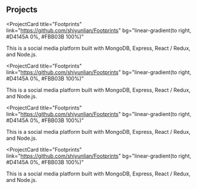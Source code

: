## Projects

<ProjectCard
  title="Footprints"
  link="https://github.com/shiyunlian/Footprints"
  bg="linear-gradient(to right, #D4145A 0%, #FBB03B 100%)"
>
  This is a social media platform built with MongoDB, Express, React / Redux,
  and Node.js.
</ProjectCard>

<ProjectCard
  title="Footprints"
  link="https://github.com/shiyunlian/Footprints"
  bg="linear-gradient(to right, #D4145A 0%, #FBB03B 100%)"
>
  This is a social media platform built with MongoDB, Express, React / Redux,
  and Node.js.
</ProjectCard>

<ProjectCard
  title="Footprints"
  link="https://github.com/shiyunlian/Footprints"
  bg="linear-gradient(to right, #D4145A 0%, #FBB03B 100%)"
>
  This is a social media platform built with MongoDB, Express, React / Redux,
  and Node.js.
</ProjectCard>

<ProjectCard
  title="Footprints"
  link="https://github.com/shiyunlian/Footprints"
  bg="linear-gradient(to right, #D4145A 0%, #FBB03B 100%)"
>
  This is a social media platform built with MongoDB, Express, React / Redux,
  and Node.js.
</ProjectCard>
